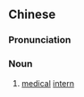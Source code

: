 {{also|医生仔}}
==Chinese==
{{zh-forms|s=医生仔|type=21}}

===Pronunciation===
{{zh-pron
|c=ji1 sang1 zai2
|cat=n
}}

===Noun===
{{zh-noun}}

# {{lb|zh|Cantonese}} [[medical]] [[intern]]